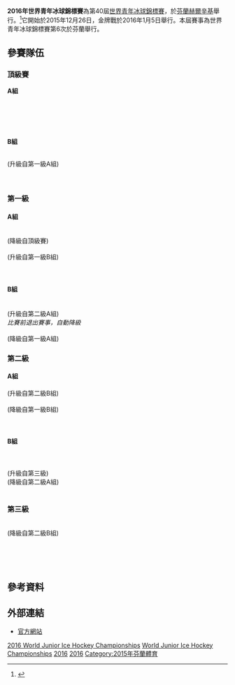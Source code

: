 {{Infobox International Ice Hockey Competition
| tourney_name = 世界青年冰球錦標賽
| year = 2016
| other_titles =
| image = 2016年世界青年冰球錦標賽logo.png
| size = 
| caption =
| country = Finland
| dates = 12月26日至1月5日
| num_teams = 10
| venues = [[哈特瓦爾體育館|哈特瓦爾體育館]]和[[赫爾辛基冰球館|赫爾辛基冰球館]]
| cities = 1
| winners_other = {{ihj|FIN}}
| count = 4
| second_other = {{ihj|RUS}} 
| third_other = {{ihj|USA}}
| fourth_other = {{ihj|SWE}}
| games = 30
| goals = 193
| attendance = 215226
| website = http://www.worldjunior2016.com
| scoring_leader = {{flagicon|FIN}} [[Jesse_Puljujärvi|Jesse Puljujärvi]]
| points = 17
| mvp = {{flagicon|FIN}} [[Jesse_Puljujärvi|Jesse Puljujärvi]]
| prevseason = [[2015年世界青年冰球錦標賽|2015]]
| nextseason = [[2017年世界青年冰球錦標賽|2017]]
}}
'''2016年世界青年冰球錦標賽'''為第40屆[[世界青年冰球錦標賽|世界青年冰球錦標賽]]，於[[芬蘭|芬蘭]][[赫爾辛基|赫爾辛基]]舉行。<ref>{{cite web|title=Future Hosts|url=http://worldjuniors.usahockey.com/page/show/701426-future-hosts|accessdate=January 18, 2014|publisher=USA Hockey|archive-date=2014-03-02|archive-url=https://web.archive.org/web/20140302064827/http://worldjuniors.usahockey.com/page/show/701426-future-hosts|dead-url=no}}</ref>它開始於2015年12月26日，金牌戰於2016年1月5日舉行。本屆賽事為世界青年冰球錦標賽第6次於芬蘭舉行。

==參賽隊伍==

===頂級賽===
'''A組'''

{{ihj|CAN}}<br>
{{ihj|DEN}}<br>
{{ihj|SUI}}<br>
{{ihj|SWE}}<br>
{{ihj|USA}}

'''B組'''

{{ihj|CZE}}<br>
{{ihj|BLR}} (升級自第一級A組)<br>
{{ihj|FIN}}<br>
{{ihj|RUS}}<br>
{{ihj|SVK}}

===第一級===

====A組====
{{ihj|AUT}}<br>
{{ihj|GER}} (降級自頂級賽)<br>
{{ihj|ITA}}<br>
{{ihj|KAZ}} (升級自第一級B組)<br>
{{ihj|LAT}}<br>
{{ihj|NOR}}<BR>

====B組====
{{ihj|FRA}}<br>
{{ihj|GBR}} (升級自第二級A組)<br>
{{ihj|JPN}} ''比賽前退出賽事，自動降級''<br>
{{ihj|POL}}<br>
{{ihj|SLO}} (降級自第一級A組)<br>
{{ihj|UKR}}

===第二級===

====A組====
{{ihj|CRO}} (升級自第二級B組)<br>
{{ihj|EST}}<br>
{{ihj|HUN}} (降級自第一級B組)<br>
{{ihj|LTU}}<br>
{{ihj|NED}}<br>
{{ihj|KOR}}

====B組====
{{ihj|AUS}}<br>
{{ihj|BEL}}<br>
{{ihj|CHN}} (升級自第三級)<br>
{{ihj|ROU}} (降級自第二級A組)<br>
{{ihj|SRB}}<br>
{{ihj|ESP}}

===第三級===
{{ihj|BUL}}<br>
{{ihj|ISL}} (降級自第二級B組)<br>
{{ihj|ISR}}<br>
{{ihj|MEX}}<br>
{{ihj|NZL}}<br>
{{ihj|RSA}}<br>
{{ihj|TUR}}

==參考資料==
{{reflist}}

==外部連結==
* [https://web.archive.org/web/20151215093128/http://www.worldjunior2016.com/ 官方網站]



{{世界U20冰球錦標賽}}

[[Category:2015年冰球|2016 World Junior Ice Hockey Championships]]
[[Category:2016年冰球|World Junior Ice Hockey Championships]]
[[Category:世界青年冰球錦標賽|2016]]
[[Category:芬蘭主辦的國際冰球賽事|2016]]
[[Category:2015年芬蘭體育|Category:2015年芬蘭體育]]